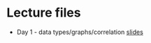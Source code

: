 # Lecture files

* Day 1 - data types/graphs/correlation [slides](./slides/GKBioinfo_week1_day1.pdf)

